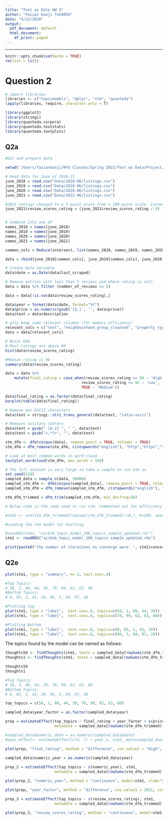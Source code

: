 ```yaml
---
title: "Text as Data HW 3"
author: "Faizan Kanji fnk9850"
date: "4/22/2020"
output:
  pdf_document: default
  html_document:
    df_print: paged
---
```



------

```r
knitr::opts_chunk$set(echo = TRUE)
rm(list = ls())
```


# Question 2

```r
# import libraries
libraries <- c("topicmodels", "dplyr", "stm", "quanteda")
lapply(libraries, require, character.only = T)

library(ggplot2)
library(stringi)
library(quanteda.corpora)
library(quanteda.textstats)
library(quanteda.textplots)
```

## Q2a

```r

#Get and prepare data

setwd('/Users/faizankanji/NYU Classes/Spring 2022/Text as Data/Project/TextAsData_Airbnb')

# Read data for June of 2018-21
june_2018 = read.csv("Data/2018-06/listings.csv")
june_2019 = read.csv("Data/2019-06/listings.csv")
june_2020 = read.csv("Data/2020-06/listings.csv")
june_2021 = read.csv("Data/2021-06/listings.csv")

#2021 ratings changed to a 5 point scale from a 100 point scale. Convert back to 100 point scale
june_2021$review_scores_rating = (june_2021$review_scores_rating / 5) * 100


# Combine into one df
names_2018 = names(june_2018)
names_2019 = names(june_2019)
names_2020 = names(june_2020)
names_2021 = names(june_2021)

common_cols = Reduce(intersect, list(names_2018, names_2019, names_2020, names_2021))

data = rbind(june_2018[common_cols], june_2019[common_cols], june_2020[common_cols], june_2021[common_cols])

# Create Data Variable
data$date = as.Date(data$last_scraped)

# Remove entries with less than 5 reviews and where rating is null
data = data %>% filter (number_of_reviews >= 5)

data = data[!is.na(data$review_scores_rating),]

data$year = format(data$date, format="%Y")
data$price = as.numeric(gsub('[$,]', '', data$price))
data$text = data$description

```

```r
# only keep some relevant columns (for memory efficiency)
relevant_cols = c("text", "neighbourhood_group_cleansed", "property_type", "room_type", "accommodates", "bathrooms", "bedrooms", "beds", "price", "number_of_reviews", "review_scores_rating", "date", "year")
data = data[relevant_cols]

```

```r
# Basic EDA
# Most ratings are above 90
hist(data$review_scores_rating)

#Median rating is 96
summary(data$review_scores_rating)


```
```r

data = data %>%
    mutate(final_rating = case_when(review_scores_rating >= 98 ~ 'High',
                                  review_scores_rating <= 92 ~ 'Low',
                                  TRUE ~ 'Medium'))

data$final_rating = as.factor(data$final_rating)
barplot(table(data$final_rating))

```


```r

# Remove non ASCII characters
data$text = stringi::stri_trans_general(data$text, "latin-ascii")

# Removes solitary letters
data$text = gsub(" [A-z] ", " ", data$text)
data$text = gsub("<.*?>", "", data$text)

stm_dfm <- dfm(corpus(data), remove_punct = TRUE, tolower = TRUE)
stm_dfm = dfm_remove(stm_dfm, c(stopwords("english"), "http","https","rt", "t.co"))

```


```r
# Look at most common words in word cloud
textplot_wordcloud(stm_dfm, max_words = 150)
```




```r

# The full dataset is very large so take a sample to run stm on
set.seed(120)
sampled_data = sample_n(data, 30000)
sampled_stm_dfm <- dfm(corpus(sampled_data), remove_punct = TRUE, tolower = TRUE)
sampled_stm_dfm = dfm_remove(sampled_stm_dfm, c(stopwords("english"), "http","https","rt", "t.co"))

stm_dfm_trimmed = dfm_trim(sampled_stm_dfm, min_docfreq=50)

# Below code is the code used to run stm. Commented out for efficiency

#stm1 <- stm(stm_dfm_trimmed[rowSums(stm_dfm_trimmed)!=0,], K=100, seed=100, prevalence =~final_rating + as.numeric(year) + price, data=sampled_data[rowSums(stm_dfm_trimmed)!=0,], reportevery = 10, verbose=T)
```

```r

#Loading the stm model for knitting

#saveRDS(stm1, "airbnb_topic_model_100_topics_sample_updated.rds")
stm1 <- readRDS("airbnb_topic_model_100_topics_sample_updated.rds")
```

```r
print(paste0("the number of iterations to converge were: ", stm1$convergence$its))
```


## Q2e
```r
plot(stm1, type = "summary", n= 3, text.cex=.4)
```

```r
#Top Topics:
# 58, 1, 80, 44, 39, 78, 99, 62, 63, 68
#Bottom Topics:
# 8, 85, 2, 42, 20, 96, 5, 84, 87, 28

#Plotting top
plot(stm1, type = "label",  text.cex=.6, topics=c(58, 1, 80, 44, 39))
plot(stm1, type = "label",  text.cex=.6, topics=c(78, 99, 62, 63, 68))

#Plotting Bottom
plot(stm1, type = "label",  text.cex=.6, topics=c(8, 85, 2, 42, 20))
plot(stm1, type = "label",  text.cex=.6, topics=c(96, 5, 84, 87, 28))

```
The topics found by the model can be named as follows:

```r
thoughts58 <- findThoughts(stm1, texts = sampled_data[rowSums(stm_dfm_trimmed)!=0,]$text, n = 2, topics = 58)$docs[[1]]
thoughts1 <- findThoughts(stm1, texts = sampled_data[rowSums(stm_dfm_trimmed)!=0,]$text, n = 2, topics = 1)$docs[[1]]

thoughts58
thoughts1

```





```r
#Top Topics:
# 58, 1, 80, 44, 39, 78, 99, 62, 63, 68
#Bottom Topics:
# 8, 85, 2, 42, 20, 96, 5, 84, 87, 28

top_topics = c(58, 1, 80, 44, 39, 78, 99, 62, 63, 68)

sampled_data$year_factor = as.factor(sampled_data$year)

prep = estimateEffect(top_topics ~ final_rating + year_factor + s(price), stm1, 
                      metadata = sampled_data[rowSums(stm_dfm_trimmed)!=0,], uncertainty = "Global")

#sampled_data$numeric_date = as.numeric(sampled_data$date)
#year_effect<- estimateEffect(c(4, 7) ~ year_n, stm1, meta=sampled_data[rowSums(stm_dfm_trimmed)!=0,])

plot(prep, "final_rating", method = "difference", cov.value1 = "High", cov.value2 = "Low", model=stm1, xlab="prevalence", xlim=c(-.015, .015), labeltype = "custom", custom.labels=top_topics)

```


```r
sampled_data$numeric_year = as.numeric(sampled_data$year)
  
prep_2 = estimateEffect(top_topics ~ s(numeric_year), stm1, 
                      metadata = sampled_data[rowSums(stm_dfm_trimmed)!=0,], uncertainty = "Global")

plot(prep_2, "numeric_year", method = "continuous", model=stm1, xlab="year", topics=c(58, 1, 80, 44, 39))

```



```r
plot(prep, "year_factor", method = "difference", cov.value1 = 2021, cov.value2 = 2018, model=stm1, xlab="prevalence", xlim=c(-.015, .015), labeltype = "custom", custom.labels=top_topics)

```

```r
prep_3 = estimateEffect(top_topics ~ s(review_scores_rating), stm1, 
                      metadata = sampled_data[rowSums(stm_dfm_trimmed)!=0,], uncertainty = "Global")

plot(prep_3, "review_scores_rating", method = "continuous", model=stm1, xlab="rating", topics=c(58, 1, 80, 44, 39), xlim=c(80, 100), ylim=c(0.01, 0.04))

```